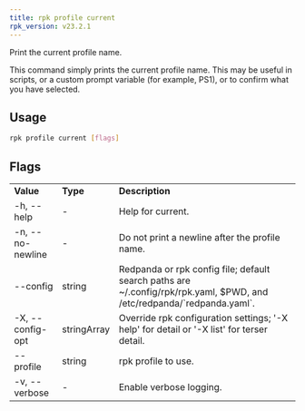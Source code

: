 ```yaml
---
title: rpk profile current
rpk_version: v23.2.1
---
```


<head>
  <meta name="title" content="rpk profile current| Redpanda Docs" />
  <meta name="description" content="rpk profile current" />
  <link rel="canonical" href="https://docs.redpanda.com/docs/reference/rpk/rpk-profile/rpk-profile-current/" />
</head>

Print the current profile name.

This command simply prints the current profile name. This may be useful in scripts, or a custom prompt variable (for example, PS1), or to confirm what you have selected.

## Usage

```bash
rpk profile current [flags]
```

## Flags

<table>
  <tbody>
    <tr>
      <td>
        <strong>Value</strong>
      </td>
      <td>
        <strong>Type</strong>
      </td>
      <td>
        <strong>Description</strong>
      </td>
    </tr>
    <tr>
      <td>-h, --help</td>
      <td>-</td>
      <td>Help for current.</td>
    </tr>
    <tr>
      <td>-n, --no-newline</td>
      <td>-</td>
      <td>Do not print a newline after the profile name.</td>
    </tr>
    <tr>
      <td>--config</td>
      <td>string</td>
      <td>
        Redpanda or rpk config file; default search paths are
        ~/.config/rpk/rpk.yaml, $PWD, and /etc/redpanda/`redpanda.yaml`.
      </td>
    </tr>
    <tr>
      <td>-X, --config-opt</td>
      <td>stringArray</td>
      <td>
        Override rpk configuration settings; '-X help' for detail or '-X list'
        for terser detail.
      </td>
    </tr>
    <tr>
      <td>--profile</td>
      <td>string</td>
      <td>rpk profile to use.</td>
    </tr>
    <tr>
      <td>-v, --verbose</td>
      <td>-</td>
      <td>Enable verbose logging.</td>
    </tr>
  </tbody>
</table>
